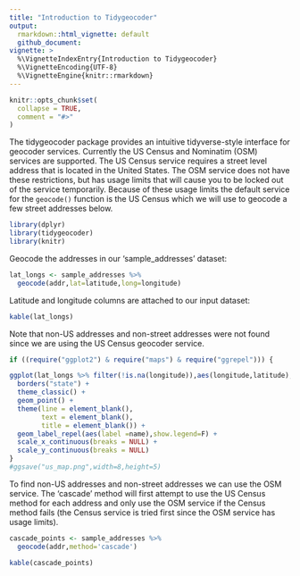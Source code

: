 ```yaml
---
title: "Introduction to Tidygeocoder"
output: 
  rmarkdown::html_vignette: default
  github_document:
vignette: >
  %\VignetteIndexEntry{Introduction to Tidygeocoder}
  %\VignetteEncoding{UTF-8}
  %\VignetteEngine{knitr::rmarkdown}
---
```


```r
knitr::opts_chunk$set(
  collapse = TRUE,
  comment = "#>"
)
```

The tidygeocoder package provides an intuitive tidyverse-style interface for geocoder services. Currently the US Census and Nominatim (OSM) services are supported. The US Census service requires a street level address that is located in the United States. The OSM service does not have these restrictions, but has usage limits that will cause you to be locked out of the service temporarily. Because of these usage limits the default service for the `geocode()` function is the US Census which we will use to geocode a few street addresses below.

```r
library(dplyr)
library(tidygeocoder)
library(knitr)
```

Geocode the addresses in our 'sample_addresses' dataset:

```r
lat_longs <- sample_addresses %>% 
  geocode(addr,lat=latitude,long=longitude)
```

Latitude and longitude columns are attached to our input dataset:

```r
kable(lat_longs)
```

Note that non-US addresses and non-street addresses were not found since we are using the US Census geocoder service. 

```r
if ((require("ggplot2") & require("maps") & require("ggrepel"))) {

ggplot(lat_longs %>% filter(!is.na(longitude)),aes(longitude,latitude),color="grey98") +
  borders("state") +
  theme_classic() +
  geom_point() +
  theme(line = element_blank(),
        text = element_blank(),
        title = element_blank()) +
  geom_label_repel(aes(label =name),show.legend=F) +
  scale_x_continuous(breaks = NULL) + 
  scale_y_continuous(breaks = NULL)
}
#ggsave("us_map.png",width=8,height=5)
```

To find non-US addresses and non-street addresses we can use the OSM service. The 'cascade' method will first attempt to use the US Census method for each address and only use the OSM service if the Census method fails (the Census service is tried first since the OSM service has usage limits).

```r
cascade_points <- sample_addresses %>% 
  geocode(addr,method='cascade')
```

```r
kable(cascade_points)
```

